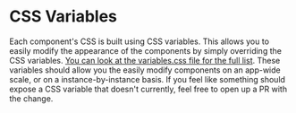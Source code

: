 
<Meta title="Usage/Customizing Appearance/CSS Variables" />

# CSS Variables

Each component's CSS is built using CSS variables. This allows you to easily modify the appearance of the components by simply overriding the CSS variables.
[You can look at the variables.css file for the full list](https://github.com/atomicjolt/atomic-elements/blob/main/src/styles/variables.ts). These
variables should allow you the easily modify components on an app-wide scale, or on a instance-by-instance basis. If you feel like something should expose
a CSS variable that doesn't currently, feel free to open up a PR with the change.
